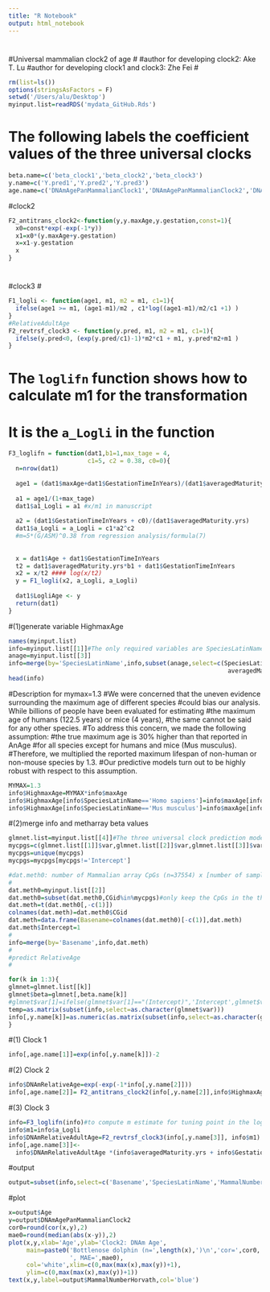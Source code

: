 ```yaml
---
title: "R Notebook"
output: html_notebook
---
```

#
#Universal mammalian clock2 of age
#
#author for developing clock2: Ake T. Lu
#author for developing clock1 and clock3: Zhe Fei
#
```r
rm(list=ls())
options(stringsAsFactors = F)
setwd('/Users/alu/Desktop')
myinput.list=readRDS('mydata_GitHub.Rds')
```
# The following labels the coefficient values of the three universal clocks
```r
beta.name=c('beta_clock1','beta_clock2','beta_clock3')
y.name=c('Y.pred1','Y.pred2','Y.pred3')
age.name=c('DNAmAgePanMammalianClock1','DNAmAgePanMammalianClock2','DNAmAgePanMammalianClock3')
```
#clock2
```r
F2_antitrans_clock2<-function(y,y.maxAge,y.gestation,const=1){
  x0=const*exp(-exp(-1*y))
  x1=x0*(y.maxAge+y.gestation)
  x=x1-y.gestation
  x
}

```
#
#clock3
#
```r
F1_logli <- function(age1, m1, m2 = m1, c1=1){
  ifelse(age1 >= m1, (age1-m1)/m2 , c1*log((age1-m1)/m2/c1 +1) )
}
#RelativeAdultAge
F2_revtrsf_clock3 <- function(y.pred, m1, m2 = m1, c1=1){
  ifelse(y.pred<0, (exp(y.pred/c1)-1)*m2*c1 + m1, y.pred*m2+m1 )
}
```
# The `loglifn` function shows how to calculate m1 for the transformation
# It is the `a_Logli` in the function
```r
F3_loglifn = function(dat1,b1=1,max_tage = 4,
                      c1=5, c2 = 0.38, c0=0){
  n=nrow(dat1)
  
  age1 = (dat1$maxAge+dat1$GestationTimeInYears)/(dat1$averagedMaturity.yrs+dat1$GestationTimeInYears)
  
  a1 = age1/(1+max_tage)
  dat1$a1_Logli = a1 #x/m1 in manuscript
  
  a2 = (dat1$GestationTimeInYears + c0)/(dat1$averagedMaturity.yrs) 
  dat1$a_Logli = a_Logli = c1*a2^c2
  #m=5*(G/ASM)^0.38 from regression analysis/formula(7)
  
  
  x = dat1$Age + dat1$GestationTimeInYears
  t2 = dat1$averagedMaturity.yrs*b1 + dat1$GestationTimeInYears
  x2 = x/t2 #### log(x/t2)
  y = F1_logli(x2, a_Logli, a_Logli)
  
  dat1$LogliAge <- y
  return(dat1)
}
```

#(1)generate variable HighmaxAge

```r
names(myinput.list)
info=myinput.list[[1]]#The only required variables are SpeciesLatinName and Basename 
anage=myinput.list[[3]]
info=merge(by='SpeciesLatinName',info,subset(anage,select=c(SpeciesLatinName,GestationTimeInYears,
                                                             averagedMaturity.yrs,maxAge)))
head(info)
```
#Description for mymax=1.3
#We were concerned that the uneven evidence surrounding the maximum age of different species 
#could bias our analysis. While billions of people have been evaluated for estimating 
#the maximum age of humans (122.5 years) or mice (4 years), 
#the same cannot be said for any other species. 
#To address this concern, we made the following assumption: 
#the true maximum age is 30% higher than that reported in AnAge
#for all species except for humans and mice (Mus musculus). 
#Therefore, we multiplied the reported maximum lifespan of non-human or non-mouse species by 1.3. 
#Our predictive models turn out to be highly robust with respect to this assumption.
```r

MYMAX=1.3
info$HighmaxAge=MYMAX*info$maxAge
info$HighmaxAge[info$SpeciesLatinName=='Homo sapiens']=info$maxAge[info$SpeciesLatinName=='Homo sapiens']
info$HighmaxAge[info$SpeciesLatinName=='Mus musculus']=info$maxAge[info$SpeciesLatinName=='Mus musculus']
```
#(2)merge info and metharray beta values
```r
glmnet.list=myinput.list[[4]]#The three universal clock prediction models
mycpgs=c(glmnet.list[[1]]$var,glmnet.list[[2]]$var,glmnet.list[[3]]$var)
mycpgs=unique(mycpgs)
mycpgs=mycpgs[mycpgs!='Intercept']

#dat.meth0: number of Mammalian array CpGs (n=37554) x [number of samples+1]
#
dat.meth0=myinput.list[[2]]
dat.meth0=subset(dat.meth0,CGid%in%mycpgs)#only keep the CpGs in the three clocks
dat.meth=t(dat.meth0[,-c(1)])
colnames(dat.meth)=dat.meth0$CGid
dat.meth=data.frame(Basename=colnames(dat.meth0)[-c(1)],dat.meth)
dat.meth$Intercept=1
#
info=merge(by='Basename',info,dat.meth)
#
#predict RelativeAge
#

for(k in 1:3){
glmnet=glmnet.list[[k]]
glmnet$beta=glmnet[,beta.name[k]]
#glmnet$var[1]=ifelse(glmnet$var[1]=="(Intercept)",'Intercept',glmnet$var[1])
temp=as.matrix(subset(info,select=as.character(glmnet$var)))
info[,y.name[k]]=as.numeric(as.matrix(subset(info,select=as.character(glmnet$var)))%*%glmnet$beta)
}
```
#(1) Clock 1
```r
info[,age.name[1]]=exp(info[,y.name[k]])-2
```
#(2) Clock 2
```r
info$DNAmRelativeAge=exp(-exp(-1*info[,y.name[2]]))
info[,age.name[2]]= F2_antitrans_clock2(info[,y.name[2]],info$HighmaxAge,info$GestationTimeInYears,const=1)
```
#(3) Clock 3
```r

info=F3_loglifn(info)#to compute m estimate for tuning point in the log-linear transformation
info$m1=info$a_Logli
info$DNAmRelativeAdultAge=F2_revtrsf_clock3(info[,y.name[3]], info$m1)
info[,age.name[3]]<-
  info$DNAmRelativeAdultAge *(info$averagedMaturity.yrs + info$GestationTimeInYears) -info$GestationTimeInYears
```

#output
```r

output=subset(info,select=c('Basename','SpeciesLatinName','MammalNumberHorvath','Age','Tissue','DNAmRelativeAge','DNAmRelativeAdultAge',age.name))
```
#plot
```r

x=output$Age
y=output$DNAmAgePanMammalianClock2
cor0=round(cor(x,y),2)
mae0=round(median(abs(x-y)),2)
plot(x,y,xlab='Age',ylab='Clock2: DNAm Age',
     main=paste0('Bottlenose dolphin (n=',length(x),')\n','cor=',cor0,
                 ', MAE=',mae0),
     col='white',xlim=c(0,max(max(x),max(y))+1),
     ylim=c(0,max(max(x),max(y))+1))
text(x,y,label=output$MammalNumberHorvath,col='blue')
```
